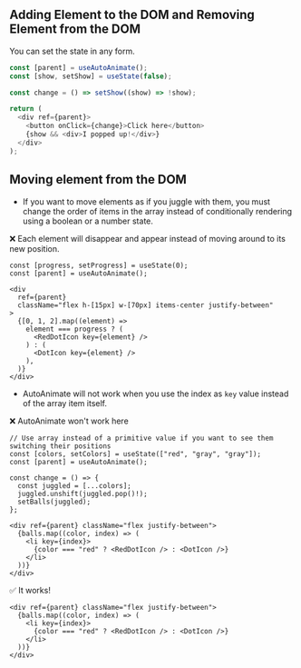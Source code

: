 
## Adding Element to the DOM and Removing Element from the DOM
You can set the state in any form.

```ts
const [parent] = useAutoAnimate();
const [show, setShow] = useState(false);

const change = () => setShow((show) => !show);

return (
  <div ref={parent}>
    <button onClick={change}>Click here</button>
    {show && <div>I popped up!</div>}
  </div>
);
```

## Moving element from the DOM

- If you want to move elements as if you juggle with them, you must change the order of items in the array instead of conditionally rendering using a boolean or a number state.

❌ Each element will disappear and appear instead of moving around to its new position.

```tsx
const [progress, setProgress] = useState(0);
const [parent] = useAutoAnimate();

<div
  ref={parent}
  className="flex h-[15px] w-[70px] items-center justify-between"
>
  {[0, 1, 2].map((element) =>
    element === progress ? (
      <RedDotIcon key={element} />
    ) : (
      <DotIcon key={element} />
    ),
  )}
</div>
```

- AutoAnimate will not work when you use the index as `key` value instead of the array item itself.

❌ AutoAnimate won't work here
```tsx
// Use array instead of a primitive value if you want to see them switching their positions  
const [colors, setColors] = useState(["red", "gray", "gray"]);
const [parent] = useAutoAnimate();

const change = () => {
  const juggled = [...colors];
  juggled.unshift(juggled.pop()!);
  setBalls(juggled);
};

<div ref={parent} className="flex justify-between">
  {balls.map((color, index) => (
    <li key={index}>
      {color === "red" ? <RedDotIcon /> : <DotIcon />}
    </li>
  ))}
</div>
```

✅ It works!
```tsx
<div ref={parent} className="flex justify-between">
  {balls.map((color, index) => (
    <li key={index}>
      {color === "red" ? <RedDotIcon /> : <DotIcon />}
    </li>
  ))}
</div>
```
